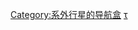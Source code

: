 {{Navbox
 | name = TRAPPIST-1
 | title = [[TRAPPIST-1|TRAPPIST-1恒星系统]]
 | state = {{{state|uncollapsed}}}
 | bodyclass = hlist
 | style= width:50em;
 | evenodd = swap
 | list1 =
<imagemap>
File:TRAPPIST-1 navbox.jpg|598px
#TRAPPIST-1
circle 0 500 700 [[TRAPPIST-1]]
#TRAPPIST-1b
circle 2095 500 325 [[TRAPPIST-1b]]
#TRAPPIST-1c
circle 2843 500 323 [[TRAPPIST-1c]]
#TRAPPIST-1d
circle 4115 500 235 [[TRAPPIST-1d]]
#TRAPPIST-1e
circle 5375 500 275 [[TRAPPIST-1e]]
#TRAPPIST-1f
circle 7050 500 320 [[TRAPPIST-1f]]
#TRAPPIST-1g
circle 8645 500 345 [[TRAPPIST-1g]]
#TRAPPIST-1h
circle 12110 500 230 [[TRAPPIST-1h]]
desc none
</imagemap>

 | group2 = 恒星
 | list2 =
* [[TRAPPIST-1]]

 | group3 = 行星
 | list3 =
* [[TRAPPIST-1b]]
* [[TRAPPIST-1c]]
* [[TRAPPIST-1d]]
* [[TRAPPIST-1e]]
* [[TRAPPIST-1f]]
* [[TRAPPIST-1g]]
* [[TRAPPIST-1h]]

 | below =
* &nbsp;{{icon|Category}} [[:Category:TRAPPIST-1恒星系统]]
* &nbsp;{{icon|Portal}} [[Portal:天文学]]

}}<noinclude>
{{collapsible option}}
[[Category:系外行星的导航盒]]
[[Category:TRAPPIST-1恒星系统|τ]]
</noinclude>